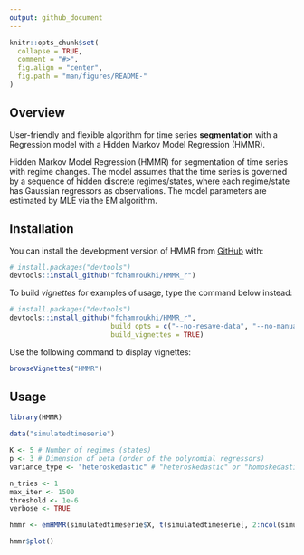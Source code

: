 ```yaml
---
output: github_document
---
```


<!-- README.md is generated from README.Rmd. Please edit that file -->

```r
knitr::opts_chunk$set(
  collapse = TRUE,
  comment = "#>",
  fig.align = "center",
  fig.path = "man/figures/README-"
)
```
## Overview

<!-- badges: start -->
<!-- badges: end -->

User-friendly and flexible algorithm for time series **segmentation** with a Regression model with a Hidden Markov Model Regression (HMMR).

Hidden Markov Model Regression (HMMR) for segmentation of time series with regime changes. The model assumes that the time series is governed by a sequence of hidden discrete regimes/states, where each regime/state has Gaussian regressors as observations. The model parameters are estimated by MLE via the EM algorithm.

## Installation

You can install the development version of HMMR from [GitHub](https://github.com/) with:

```r
# install.packages("devtools")
devtools::install_github("fchamroukhi/HMMR_r")
```

To build *vignettes* for examples of usage, type the command below instead:

```r
# install.packages("devtools")
devtools::install_github("fchamroukhi/HMMR_r", 
                         build_opts = c("--no-resave-data", "--no-manual"), 
                         build_vignettes = TRUE)
```

Use the following command to display vignettes:

```r
browseVignettes("HMMR")
```

## Usage

```r
library(HMMR)

data("simulatedtimeserie")

K <- 5 # Number of regimes (states)
p <- 3 # Dimension of beta (order of the polynomial regressors)
variance_type <- "heteroskedastic" # "heteroskedastic" or "homoskedastic" model

n_tries <- 1
max_iter <- 1500
threshold <- 1e-6
verbose <- TRUE

hmmr <- emHMMR(simulatedtimeserie$X, t(simulatedtimeserie[, 2:ncol(simulatedtimeserie)]), K, p, variance_type, n_tries, max_iter, threshold, verbose)

hmmr$plot()
```
